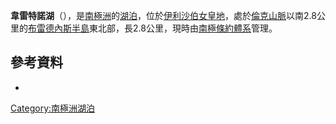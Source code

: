 '''韋雷特諾湖'''（{{lang-en|Lake Vereteno}}），是[[南極洲|南極洲]]的[[湖泊|湖泊]]，位於[[伊利沙伯女皇地|伊利沙伯女皇地]]，處於[[倫克山脈_(伊利沙伯女皇地)|倫克山脈]]以南2.8公里的[[布雷德內斯半島|布雷德內斯半島]]東北部，長2.8公里，現時由[[南極條約體系|南極條約體系]]管理。

{{coord|68|31|S|78|25|E|display=title}}

==參考資料==
*{{usgs-gazetteer}}

{{Antarctica-geo-stub}}
[[Category:南極洲湖泊|Category:南極洲湖泊]]